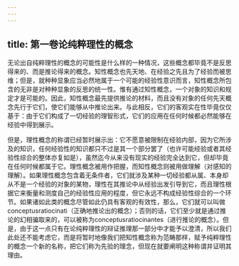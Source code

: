 ```yaml
---
---
---
```

title: 第一卷论纯粹理性的概念
---




无论出自纯粹理性的概念的可能性是什么样的一种情况，这些概念都毕竟不是反思得来的、而是推论得来的概念。知性概念也先天地、在经验之先且为了经验而被思维；但是，就种种显象应当必然地属于一个可能的经验性意识而言，知性概念所包含的无非是对种种显象的反思的统一性。惟有通过知性概念，一个对象的知识和规定才是可能的。因此，知性概念最先提供推论的材料，而且没有对象的任何先天概念先行于它们，使它们能够从中推论出来。与此相反，它们的客观实在性毕竟仅仅基于：由于它们构成了一切经验的理智形式，它们的应用在任何时候都必然能够在经验中得到展示。

但是，理性概念的称谓已经暂时展示出：它不愿意被限制在经验内部，因为它所涉及的知识，任何经验性的知识都只不过是其一个部分罢了（也许可能经验或者其经验性综合的整体亦复如是），虽然迄今从来没有现实的经验完全达到它，但却毕竟在任何时候都属于它。理性概念被用作把握，而知性概念则被用做理解（对感知的理解）。如果理性概念包含着无条件者，它们就涉及某种一切经验都从属、本身却从不是一个经验的对象的某物，理性在其推论中从经验出发引导到它，而且理性根据它来衡量和测度自己的经验性应用的程度，但它永远不构成经验性综合的一个环节。如果诸如此类的概念尽管如此仍具有客观的有效性，那么，它们就可以叫做conceptusratiocinati（正确地推论出的概念）；否则的话，它们至少就是通过推论的幻相骗取来的，可以被称为conceptusratiocinantes（进行推论的概念）。但是，由于这一点只有在论纯粹理性的辩证推理那一部分中才能予以澄清，所以我们此处还不能考虑它，而是将暂时地像我们把知性概念称为范畴那样，赋予纯粹理性的概念一个新的名称，把它们称为先验的理念，但现在就要阐明这种称谓并证明其理由。